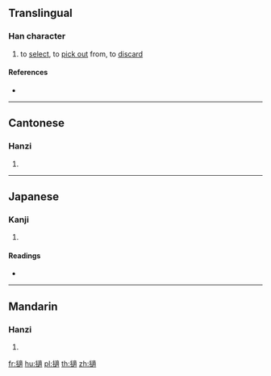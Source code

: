 ==Translingual==

===Han character===
{{Han char|rn=64|rad=手|as=15|sn=18|four=50032|canj=QYYB|ids=⿰扌適}}

# to [[select]], to [[pick out]] from, to [[discard]]

====References====
* {{Han ref|kx=0461.300|dkj=12922|dj=0811.020|hdz=31975.080|uh=64FF|ud=25855|bh=EFD1|bd=61393}}

----

==Cantonese==

===Hanzi===
{{yue-hanzi|jyut=[[tik1]], [[zek3]]|y=tik1, jek3}}

# {{defn|lang=yue|sort=手15}}

----

==Japanese==

===Kanji===
{{ja-kanji|grade=|rs=手15}}

# {{defn|lang=ja|sort=手15}}

====Readings====
* {{ja-readings|on=[[てき]] (teki), [[じゃく]] (jaku), [[ちゃく]] (chaku)|kun=[[かく]] (kaku)}}

----

==Mandarin==

===Hanzi===
{{cmn-hanzi|pin=[[tī]] ([[ti1]]), [[zhì]] ([[zhi4]])|wg=t'i<sup>1</sup>, chih<sup>4</sup>}}

# {{defn|lang=cmn|sort=手15}}

[[fr:擿]]
[[hu:擿]]
[[pl:擿]]
[[th:擿]]
[[zh:擿]]